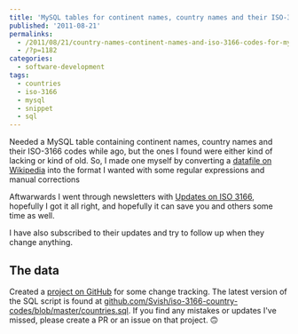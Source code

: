 ```yaml
---
title: 'MySQL tables for continent names, country names and their ISO-3166 codes'
published: '2011-08-21'
permalinks:
  - /2011/08/21/country-names-continent-names-and-iso-3166-codes-for-mysql/
  - /?p=1182
categories:
  - software-development
tags:
  - countries
  - iso-3166
  - mysql
  - snippet
  - sql
---
```


Needed a MySQL table containing continent names, country names and their ISO-3166
codes while ago, but the ones I found were either kind of lacking or kind of old. So, I made one myself by converting a <a href="http://en.wikipedia.org/wiki/List_of_soveriegn_states_and_dependent_territories_by_continent_(data_file)">datafile on Wikipedia</a> into the format I wanted with some regular expressions and manual corrections

Aftwarwards I went through newsletters with <a href="http://www.iso.org/iso/country_codes/updates_on_iso_3166.htm">Updates on ISO 3166</a>, hopefully I got it all right, and hopefully it can save you and others some time as well.

I have also subscribed to their updates and try to follow up when they change anything.

## The data

Created a <a href="https://github.com/Svish/iso-3166-country-codes/">project on GitHub</a> for some change tracking. The latest version of the SQL script is found at <a href="https://github.com/Svish/iso-3166-country-codes/blob/master/countries.sql">github.com/Svish/iso-3166-country-codes/blob/master/countries.sql</a>. If you find any mistakes or updates I've missed, please create a PR or an issue on that project. 🙃
